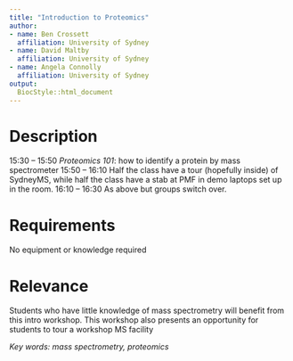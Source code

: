 ```yaml
---
title: "Introduction to Proteomics"
author:
- name: Ben Crossett
  affiliation: University of Sydney
- name: David Maltby
  affiliation: University of Sydney
- name: Angela Connolly 
  affiliation: University of Sydney
output:
  BiocStyle::html_document
---
```


# Description

15:30 – 15:50 *Proteomics 101*: how to identify a protein by mass spectrometer
15:50 – 16:10 Half the class have a tour (hopefully inside) of SydneyMS, while half the class have a stab at PMF in demo laptops set up in the room.
16:10 – 16:30 As above but groups switch over.

# Requirements

No equipment or knowledge required

# Relevance

Students who have little knowledge of mass spectrometry will benefit from this
intro workshop. This workshop also presents an opportunity for students to tour a workshop
MS facility

*Key words: mass spectrometry, proteomics*